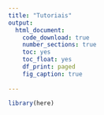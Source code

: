 ```yaml
---
title: "Tutoriais"
output:
  html_document:
    code_download: true
    number_sections: true
    toc: yes
    toc_float: yes
    df_print: paged
    fig_caption: true
    
---
```

```r
library(here)
```


